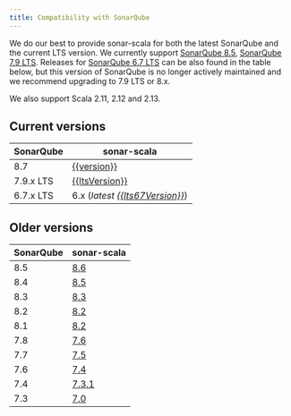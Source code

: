 ```yaml
---
title: Compatibility with SonarQube
---
```


We do our best to provide sonar-scala for both the latest SonarQube and the
current LTS version. We currently support
[SonarQube 8.5](https://www.sonarqube.org/sonarqube-8-5),
[SonarQube 7.9 LTS](https://www.sonarqube.org/sonarqube-7-9-lts). Releases for
[SonarQube 6.7 LTS](https://www.sonarqube.org/sonarqube-6-7-lts) can be also
found in the table below, but this version of SonarQube is no longer actively
maintained and we recommend upgrading to 7.9 LTS or 8.x.

We also support Scala 2.11, 2.12 and 2.13.

## Current versions

<!-- Sorry MDX, but markdown tables with mustache just work better for me. -->

| SonarQube | sonar-scala                                                                                                  |
| --------- | ------------------------------------------------------------------------------------------------------------ |
| 8.7       | [{{version}}](https://github.com/sonar-scala/sonar-scala/releases/tag/v{{version}})                          |
| 7.9.x LTS | [{{ltsVersion}}](https://github.com/sonar-scala/sonar-scala/releases/tag/v{{ltsVersion}})                    |
| 6.7.x LTS | 6.x (_latest [{{lts67Version}}](https://github.com/sonar-scala/sonar-scala/releases/tag/v{{lts67Version}})_) |

## Older versions

| SonarQube | sonar-scala                                                             |
| --------- | ----------------------------------------------------------------------- |
| 8.5       | [8.6](https://github.com/sonar-scala/sonar-scala/releases/tag/v8.6.0)   |
| 8.4       | [8.5](https://github.com/sonar-scala/sonar-scala/releases/tag/v8.5.0)   |
| 8.3       | [8.3](https://github.com/sonar-scala/sonar-scala/releases/tag/v8.3.0)   |
| 8.2       | [8.2](https://github.com/sonar-scala/sonar-scala/releases/tag/v8.2.0)   |
| 8.1       | [8.2](https://github.com/sonar-scala/sonar-scala/releases/tag/v8.2.0)   |
| 7.8       | [7.6](https://github.com/sonar-scala/sonar-scala/releases/tag/v7.6.0)   |
| 7.7       | [7.5](https://github.com/sonar-scala/sonar-scala/releases/tag/v7.5.0)   |
| 7.6       | [7.4](https://github.com/sonar-scala/sonar-scala/releases/tag/v7.4.0)   |
| 7.4       | [7.3.1](https://github.com/sonar-scala/sonar-scala/releases/tag/v7.3.1) |
| 7.3       | [7.0](https://github.com/sonar-scala/sonar-scala/releases/tag/v7.0.0)   |
